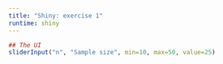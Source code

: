 ```yaml
---
title: "Shiny: exercise 1"
runtime: shiny
---
```

```r
## The UI
sliderInput("n", "Sample size", min=10, max=50, value=25)
```





